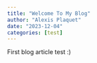 ```yaml
---
title: "Welcome To My Blog"
author: "Alexis Plaquet"
date: "2023-12-04"
categories: [test]
---
```


First blog article test :)